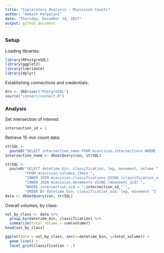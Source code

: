 ```yaml
---
title: "Exploratory Analysis - Miovision Counts"
author: "Aakash Harpalani"
date: "Thursday, December 14, 2017"
output: github_document
---
```


### Setup

Loading libraries:
```r
library(RPostgreSQL)
library(ggplot2)
library(lubridate)
library(dplyr)
```

Establishing connections and credentials:
```r
drv <- dbDriver("PostgreSQL")
source("connect/connect.R")
```

### Analysis

Set intersection of interest:
```r
intersection_id = 1
```

Retrieve 15-min count data:
```r
strSQL <-
  paste0("SELECT intersection_name FROM miovision.intersections WHERE intersection_uid = ",intersection_id)
intersection_name <- dbGetQuery(con, strSQL)

strSQL <-
  paste0("SELECT datetime_bin, classification, leg, movement, volume ",
         "FROM miovision.volumes_15min ",
         "INNER JOIN miovision.classifications USING (classification_uid) ",
         "INNER JOIN miovision.movements USING (movement_uid) ",
         "WHERE intersection_uid = ",intersection_id," ",
         "ORDER BY datetime_bin, classification_uid, leg, movement ")
data <- dbGetQuery(con, strSQL)
```

Overall volumes, by class:
```r
vol_by_class <- data %>%
  group_by(datetime_bin, classification) %>%
  summarize(total_volume = sum(volume))
head(vol_by_class)
```

```r
ggplot(data = vol_by_class, aes(x=datetime_bin, y=total_volume)) +
  geom_line() +
  facet_grid(classification ~ .)
````